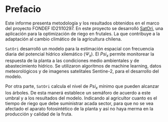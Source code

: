 # Prefacio {.unnumbered}

Este informe presenta metodología y los resultados obtenidos en el marco del proyecto FONDEF ID21I10297. En este proyecto se desarrolló [SatOri](https://s4tori.cl), una aplicación para la optimización de riego en frutales. La que contribuye a la adaptación al cambio climático de la agricultura chilena.

`SatOri` desarrolló un modelo para la estimación espacial con frecuencia diaria del potencial hídrico xilemático ($\Psi_x$). El $Psi_x$ permite monitorear la respuesta de la planta a las condiciones medio ambientales y de abastecimiento hídrico. Se utilizaron algoritmos de machine learning, datos meteorológicos y de imagenes satelitales Sentine-2, para el desarrollo del modelo.

Por otra parte, `SatOri` calcula el nivel de $Psi_x$ mínimo que pueden alcanzar los árboles. De esta manerá establece un semáforo de acuerdo a este umbral y a los resultados del modelo. Indicando al agricultor cuanto es el tiempo de riego que debe suministrar acada sector, para que no se vea afectado el aparato fotosintético de la planta y así no haya merma en la producción y calidad de la fruta. 